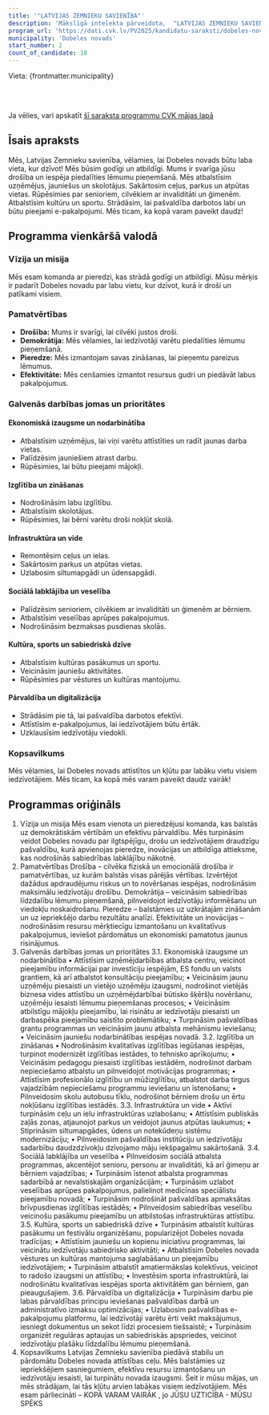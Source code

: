 ```yaml
---
title: '"LATVIJAS ZEMNIEKU SAVIENĪBA"'
description: 'Mākslīgā intelekta pārveidota,  "LATVIJAS ZEMNIEKU SAVIENĪBA" - Dobeles novads programma vienkāršā valodā'
program_url: 'https://dati.cvk.lv/PV2025/kandidatu-saraksti/dobeles-novads/latvijas-zemnieku-savieniba'
municipality: 'Dobeles novads'
start_number: 2
count_of_candidate: 18
---
```



Vieta: {frontmatter.municipality}<br/>

<Badge text="Ekonomiskā izaugsme" variant="note" size="small" /> <Badge text="Kvalitatīva izglītība" variant="note" size="small" /> <Badge text="Infrastruktūras uzlabošana" variant="note" size="small" /> <Badge text="Sociālā labklājība" variant="note" size="small" /> <Badge text="Iedzīvotāju līdzdalība" variant="note" size="small" />

<br/><br/> 

<Card title='Šis ir mākslīga intelekta ģenerēts apraksts' icon='starlight'>
    Ja vēlies, vari apskatīt <a href={frontmatter.program_url} target='_blank'>šī saraksta programmu CVK mājas lapā</a>
    </Card>

## Īsais apraksts

Mēs, Latvijas Zemnieku savienība, vēlamies, lai Dobeles novads būtu laba vieta, kur dzīvot! Mēs būsim godīgi un atbildīgi. Mums ir svarīga jūsu drošība un iespēja piedalīties lēmumu pieņemšanā. Mēs atbalstīsim uzņēmējus, jauniešus un skolotājus. Sakārtosim ceļus, parkus un atpūtas vietas. Rūpēsimies par senioriem, cilvēkiem ar invaliditāti un ģimenēm. Atbalstīsim kultūru un sportu. Strādāsim, lai pašvaldība darbotos labi un būtu pieejami e-pakalpojumi. Mēs ticam, ka kopā varam paveikt daudz!

## Programma vienkāršā valodā

### Vīzija un misija
Mēs esam komanda ar pieredzi, kas strādā godīgi un atbildīgi. Mūsu mērķis ir padarīt Dobeles novadu par labu vietu, kur dzīvot, kurā ir droši un patīkami visiem.

### Pamatvērtības
*   **Drošība:** Mums ir svarīgi, lai cilvēki justos droši.
*   **Demokrātija:** Mēs vēlamies, lai iedzīvotāji varētu piedalīties lēmumu pieņemšanā.
*   **Pieredze:** Mēs izmantojam savas zināšanas, lai pieņemtu pareizus lēmumus.
*   **Efektivitāte:** Mēs cenšamies izmantot resursus gudri un piedāvāt labus pakalpojumus.

### Galvenās darbības jomas un prioritātes

#### Ekonomiskā izaugsme un nodarbinātība
*   Atbalstīsim uzņēmējus, lai viņi varētu attīstīties un radīt jaunas darba vietas.
*   Palīdzēsim jauniešiem atrast darbu.
*   Rūpēsimies, lai būtu pieejami mājokļi.

#### Izglītība un zināšanas
*   Nodrošināsim labu izglītību.
*   Atbalstīsim skolotājus.
*   Rūpēsimies, lai bērni varētu droši nokļūt skolā.

#### Infrastruktūra un vide
*   Remontēsim ceļus un ielas.
*   Sakārtosim parkus un atpūtas vietas.
*   Uzlabosim siltumapgādi un ūdensapgādi.

#### Sociālā labklājība un veselība
*   Palīdzēsim senioriem, cilvēkiem ar invaliditāti un ģimenēm ar bērniem.
*   Atbalstīsim veselības aprūpes pakalpojumus.
*   Nodrošināsim bezmaksas pusdienas skolās.

#### Kultūra, sports un sabiedriskā dzīve
*   Atbalstīsim kultūras pasākumus un sportu.
*   Veicināsim jauniešu aktivitātes.
*   Rūpēsimies par vēstures un kultūras mantojumu.

#### Pārvaldība un digitalizācija
*   Strādāsim pie tā, lai pašvaldība darbotos efektīvi.
*   Attīstīsim e-pakalpojumus, lai iedzīvotājiem būtu ērtāk.
*   Uzklausīsim iedzīvotāju viedokli.

### Kopsavilkums
Mēs vēlamies, lai Dobeles novads attīstītos un kļūtu par labāku vietu visiem iedzīvotājiem. Mēs ticam, ka kopā mēs varam paveikt daudz vairāk!

## Programmas oriģināls

1. Vīzija un misija
Mēs esam vienota un pieredzējusi komanda, kas balstās uz demokrātiskām vērtībām un efektīvu pārvaldību. Mēs turpināsim veidot Dobeles novadu par ilgtspējīgu, drošu un iedzīvotājiem draudzīgu pašvaldību, kurā apvienojas pieredze, inovācijas un atbildīga attieksme, kas nodrošinās sabiedrības labklājību nākotnē.
2. Pamatvērtības
Drošība – cilvēka fiziskā un emocionālā drošība ir pamatvērtības, uz kurām balstās visas pārējās vērtības. Izvērtējot dažādus apdraudējumu riskus un to novēršanas iespējas, nodrošināsim maksimālu iedzīvotāju drošību.
Demokrātija – veicināsim sabiedrības līdzdalību lēmumu pieņemšanā, pilnveidojot iedzīvotāju informēšanu un viedokļu noskaidrošanu.
Pieredze – balstāmies uz uzkrātajām zināšanām un uz iepriekšējo darbu rezultātu analīzi.
Efektivitāte un inovācijas – nodrošināsim resursu mērķtiecīgu izmantošanu un kvalitatīvus pakalpojumus, ieviešot pārdomātus un ekonomiski pamatotus jaunus risinājumus.
3. Galvenās darbības jomas un prioritātes
3.1. Ekonomiskā izaugsme un nodarbinātība
• Attīstīsim uzņēmējdarbības atbalsta centru, veicinot pieejamību informācijai par investīciju iespējām, ES fondu un valsts grantiem, kā arī atbalstot konsultāciju pieejamību;
• Veicināsim jaunu uzņēmēju piesaisti un vietējo uzņēmēju izaugsmi, nodrošinot vietējās biznesa vides attīstību un uzņēmējdarbībai būtisko šķēršļu novēršanu, uzņēmēju iesaisti lēmumu pieņemšanas procesos;
• Veicināsim atbilstīgu mājokļu pieejamību, lai risinātu ar iedzīvotāju piesaisti un darbaspēka pieejamību saistīto problemātiku;
• Turpināsim pašvaldības grantu programmas un veicināsim jaunu atbalsta mehānismu ieviešanu;
• Veicināsim jauniešu nodarbinātības iespējas novadā.
3.2. Izglītība un zināšanas
• Nodrošināsim kvalitatīvas izglītības iegūšanas iespējas, turpinot modernizēt izglītības iestādes, to tehnisko aprīkojumu;
• Veicināsim pedagogu piesaisti izglītības iestādēm, nodrošinot darbam nepieciešamo atbalstu un pilnveidojot motivācijas programmas;
• Attīstīsim profesionālo izglītību un mūžizglītību, atbalstot darba tirgus vajadzībām nepieciešamu programmu ieviešanu un īstenošanu;
• Pilnveidosim skolu autobusu tīklu, nodrošinot bērniem drošu un ērtu nokļūšanu izglītības iestādēs.
3.3. Infrastruktūra un vide
• Aktīvi turpināsim ceļu un ielu infrastruktūras uzlabošanu;
• Attīstīsim publiskās zaļās zonas, atjaunojot parkus un veidojot jaunus atpūtas laukumus;
• Stiprināsim siltumapgādes, ūdens un notekūdeņu sistēmu modernizāciju;
• Pilnveidosim pašvaldības institūciju un iedzīvotāju sadarbību daudzdzīvokļu dzīvojamo māju iekšpagalmu sakārtošanā.
3.4. Sociālā labklājība un veselība
• Pilnveidosim sociālā atbalsta programmas, akcentējot senioru, personu ar invaliditāti, kā arī ģimeņu ar bērniem vajadzības;
• Turpināsim īstenot atbalsta programmas sadarbībā ar nevalstiskajām organizācijām;
• Turpināsim uzlabot veselības aprūpes pakalpojumus, palielinot medicīnas speciālistu pieejamību novadā;
• Turpināsim nodrošināt pašvaldības apmaksātas brīvpusdienas izglītības iestādēs;
• Pilnveidosim sabiedrības veselību veicinošu pasākumu pieejamību un atbilstošas infrastruktūras attīstību.
3.5. Kultūra, sports un sabiedriskā dzīve
• Turpināsim atbalstīt kultūras pasākumu un festivālu organizēšanu, popularizējot Dobeles novada tradīcijas;
• Attīstīsim jauniešu un kopienu iniciatīvu programmas, lai veicinātu iedzīvotāju sabiedrisko aktivitāti;
• Atbalstīsim Dobeles novada vēstures un kultūras mantojuma saglabāšanu un pieejamību iedzīvotājiem;
• Turpināsim atbalstīt amatiermākslas kolektīvus, veicinot to radošo izaugsmi un attīstību;
• Investēsim sporta infrastruktūrā, lai nodrošinātu kvalitatīvas iespējas sporta aktivitātēm gan bērniem, gan pieaugušajiem.
3.6. Pārvaldība un digitalizācija
• Turpināsim darbu pie labas pārvaldības principu ieviešanas pašvaldības darbā un administratīvo izmaksu optimizācijas;
• Uzlabosim pašvaldības e-pakalpojumu platformu, lai iedzīvotāji varētu ērti veikt maksājumus, iesniegt dokumentus un sekot līdzi procesiem tiešsaistē;
• Turpināsim organizēt regulāras aptaujas un sabiedriskās apspriedes, veicinot iedzīvotāju plašāku līdzdalību lēmumu pieņemšanā.
4. Kopsavilkums
Latvijas Zemnieku savienība piedāvā stabilu un pārdomātu Dobeles novada attīstības ceļu. Mēs balstāmies uz iepriekšējiem sasniegumiem, efektīvu resursu izmantošanu un iedzīvotāju iesaisti, lai turpinātu novada izaugsmi.
Šeit ir mūsu mājas, un mēs strādājam, lai tās kļūtu arvien labākas visiem iedzīvotājiem.
Mēs esam pārliecināti – KOPĀ VARAM VAIRĀK , jo JŪSU UZTICĪBA - MŪSU SPĒKS
